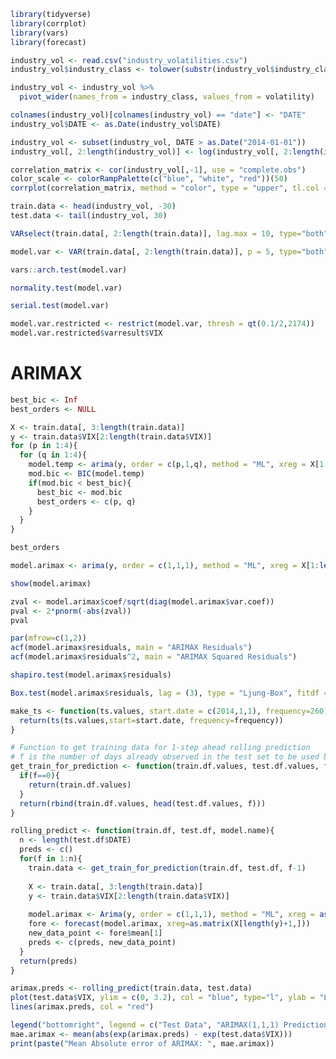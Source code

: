 ```r
library(tidyverse)
library(corrplot)
library(vars)
library(forecast)
```


```r
industry_vol <- read.csv("industry_volatilities.csv")
industry_vol$industry_class <- tolower(substr(industry_vol$industry_class, 1, 5))

industry_vol <- industry_vol %>%
  pivot_wider(names_from = industry_class, values_from = volatility)

colnames(industry_vol)[colnames(industry_vol) == "date"] <- "DATE"
industry_vol$DATE <- as.Date(industry_vol$DATE)

industry_vol <- subset(industry_vol, DATE > as.Date("2014-01-01"))
industry_vol[, 2:length(industry_vol)] <- log(industry_vol[, 2:length(industry_vol)])
```


```r
correlation_matrix <- cor(industry_vol[,-1], use = "complete.obs")
color_scale <- colorRampPalette(c("blue", "white", "red"))(50)
corrplot(correlation_matrix, method = "color", type = "upper", tl.col = "black", tl.srt = 45, addCoef.col = color_scale)
```

```r
train.data <- head(industry_vol, -30)
test.data <- tail(industry_vol, 30)
```


```r
VARselect(train.data[, 2:length(train.data)], lag.max = 10, type="both")
```

```r
model.var <- VAR(train.data[, 2:length(train.data)], p = 5, type="both")
```

```r
vars::arch.test(model.var)
```
```r
normality.test(model.var)
```

```r
serial.test(model.var)
```

```r
model.var.restricted <- restrict(model.var, thresh = qt(0.1/2,2174))
model.var.restricted$varresult$VIX
```

# ARIMAX
```r
best_bic <- Inf
best_orders <- NULL 

X <- train.data[, 3:length(train.data)]
y <- train.data$VIX[2:length(train.data$VIX)]
for (p in 1:4){
  for (q in 1:4){
    model.temp <- arima(y, order = c(p,1,q), method = "ML", xreg = X[1:length(y),])
    mod.bic <- BIC(model.temp)
    if(mod.bic < best_bic){
      best_bic <- mod.bic
      best_orders <- c(p, q)
    }
  }
}
```

```r
best_orders
```


```r
model.arimax <- arima(y, order = c(1,1,1), method = "ML", xreg = X[1:length(y),])
```


```r
show(model.arimax)
```

```r
zval <- model.arimax$coef/sqrt(diag(model.arimax$var.coef))
pval <- 2*pnorm(-abs(zval))
pval
```

```r
par(mfrow=c(1,2))
acf(model.arimax$residuals, main = "ARIMAX Residuals")
acf(model.arimax$residuals^2, main = "ARIMAX Squared Residuals")
```


```r
shapiro.test(model.arimax$residuals)
```

```r
Box.test(model.arimax$residuals, lag = (3), type = "Ljung-Box", fitdf = (2))
```

```r

make_ts <- function(ts.values, start.date = c(2014,1,1), frequency=260){
  return(ts(ts.values,start=start.date, frequency=frequency))
}

# Function to get training data for 1-step ahead rolling prediction
# f is the number of days already observed in the test set to be used back in the training data
get_train_for_prediction <- function(train.df.values, test.df.values, f) {
  if(f==0){
    return(train.df.values)
  }
  return(rbind(train.df.values, head(test.df.values, f)))
}

rolling_predict <- function(train.df, test.df, model.name){
  n <- length(test.df$DATE)
  preds <- c()
  for(f in 1:n){
    train.data <- get_train_for_prediction(train.df, test.df, f-1)
    
    X <- train.data[, 3:length(train.data)]
    y <- train.data$VIX[2:length(train.data$VIX)]
    
    model.arimax <- Arima(y, order = c(1,1,1), method = "ML", xreg = as.matrix(X[1:length(y),]))
    fore <- forecast(model.arimax, xreg=as.matrix(X[length(y)+1,]))
    new_data_point <- fore$mean[1]
    preds <- c(preds, new_data_point)
  }
  return(preds)
}
```


```r
arimax.preds <- rolling_predict(train.data, test.data)
plot(test.data$VIX, ylim = c(0, 3.2), col = "blue", type="l", ylab = "Log VIX", xlab = "Time", main = "Test Data vs ARIMAX(1,1,1) Predictions")
lines(arimax.preds, col = "red")

legend("bottomright", legend = c("Test Data", "ARIMAX(1,1,1) Predictions"), col = c("blue", "red"), lty = 1)
mae.arimax <- mean(abs(exp(arimax.preds) - exp(test.data$VIX)))
print(paste("Mean Absolute error of ARIMAX: ", mae.arimax))
```
